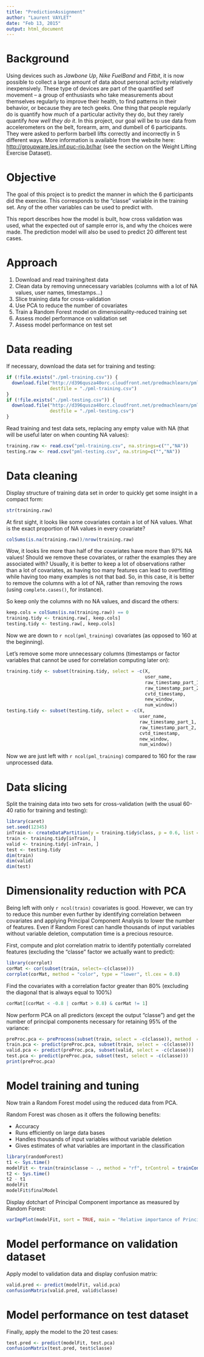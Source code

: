 ```yaml
---
title: "PredictionAssignment"
author: "Laurent VAYLET"
date: "Feb 13, 2015"
output: html_document
---
```


# Background

Using devices such as *Jawbone Up*, *Nike FuelBand* and *Fitbit*, it is now possible to collect a large amount of data about personal activity relatively inexpensively. These type of devices are part of the quantified self movement – a group of enthusiasts who take measurements about themselves regularly to improve their health, to find patterns in their behavior, or because they are tech geeks. One thing that people regularly do is quantify how *much* of a particular activity they do, but they rarely quantify *how well they do it*. In this project, our goal will be to use data from accelerometers on the belt, forearm, arm, and dumbell of 6 participants. They were asked to perform barbell lifts correctly and incorrectly in 5 different ways. More information is available from the website here: <http://groupware.les.inf.puc-rio.br/har> (see the section on the Weight Lifting Exercise Dataset).

# Objective

The goal of this project is to predict the manner in which the 6 participants did the exercise. This corresponds to the "classe" variable in the training set. Any of the other variables can be used to predict with.

This report describes how the model is built, how cross validation was used, what the expected out of sample error is, and why the choices were made. The prediction model will also be used to predict 20 different test cases.

# Approach

1. Download and read training/test data
2. Clean data by removing unnecessary variables (columns with a lot of NA values, user names, timestamps...)
3. Slice training data for cross-validation
4. Use PCA to reduce the number of covariates
5. Train a Random Forest model on dimensionality-reduced training set
6. Assess model performance on validation set
7. Assess model performance on test set

# Data reading

If necessary, download the data set for training and testing:
```r
if (!file.exists("./pml-training.csv")) {
  download.file("http://d396qusza40orc.cloudfront.net/predmachlearn/pml-training.csv", 
                destfile = "./pml-training.csv")
}
if (!file.exists("./pml-testing.csv")) {
  download.file("http://d396qusza40orc.cloudfront.net/predmachlearn/pml-testing.csv", 
                destfile = "./pml-testing.csv")
}
```

Read training and test data sets, replacing any empty value with NA (that will be useful later on when counting NA values):

```r
training.raw <- read.csv("pml-training.csv", na.strings=c("","NA"))
testing.raw <- read.csv("pml-testing.csv", na.string=c("","NA"))
```

# Data cleaning

Display structure of training data set in order to quickly get some insight in a compact form:

```r
str(training.raw)
```

At first sight, it looks like some covariates contain a lot of NA values. What is the exact proportion of NA values in every covariate?

```r
colSums(is.na(training.raw))/nrow(training.raw)
```

Wow, it looks lire more than half of the covariates have more than 97% NA values! Should we remove these covariates, or rather the examples they are associated with? Usually, it is better to keep a lot of observations rather than a lot of covariates, as having too many features can lead to overfitting while having too many examples is not that bad. So, in this case, it is better to remove the columns with a lot of NA, rather than removing the rows (using `complete.cases()`, for instance).

So keep only the columns with no NA values, and discard the others:

```r
keep.cols = colSums(is.na(training.raw)) == 0
training.tidy <- training.raw[, keep.cols]
testing.tidy <- testing.raw[, keep.cols]
```

Now we are down to `r ncol(pml_training)` covariates (as opposed to 160 at the beginning).

Let's remove some more unnecessary columns (timestamps or factor variables that cannot be used for correlation computing later on):

```r
training.tidy <- subset(training.tidy, select = -c(X,
                                                   user_name,
                                                   raw_timestamp_part_1,
                                                   raw_timestamp_part_2,
                                                   cvtd_timestamp,
                                                   new_window,
                                                   num_window))
testing.tidy <- subset(testing.tidy, select = -c(X,
                                                 user_name,
                                                 raw_timestamp_part_1,
                                                 raw_timestamp_part_2,
                                                 cvtd_timestamp,
                                                 new_window,
                                                 num_window))
```

Now we are just left with `r ncol(pml_training)` compared to 160 for the raw unprocessed data.

# Data slicing

Split the training data into two sets for cross-validation (with the usual 60-40 ratio for training and testing):

```r
library(caret)
set.seed(12345)
inTrain <- createDataPartition(y = training.tidy$class, p = 0.6, list = FALSE)
train <- training.tidy[inTrain, ]
valid <- training.tidy[-inTrain, ]
test <- testing.tidy
dim(train)
dim(valid)
dim(test)
```

# Dimensionality reduction with PCA

Being left with only `r ncol(train)` covariates is good. However, we can try to reduce this number even further by identifying correlation between covariates and applying Principal Component Analysis to lower the number of features. Even if Random Forest can handle thousands of input variables without variable deletion, computation time is a precious resource.

First, compute and plot correlation matrix to identify potentially correlated features (excluding the "classe" factor we actually want to predict):

```r
library(corrplot)
corMat <- cor(subset(train, select=-c(classe)))
corrplot(corMat, method = "color", type = "lower", tl.cex = 0.8)
```

Find the covariates with a correlation factor greater than 80% (excluding the diagonal that is always equal to 100%)

```r
corMat[(corMat < -0.8 | corMat > 0.8) & corMat != 1]
```

Now perform PCA on all predictors (except the output "classe") and get the number of principal components necessary for retaining 95% of the variance:

```r
preProc.pca <- preProcess(subset(train, select = -c(classe)), method  = "pca", thresh = 0.95)
train.pca <- predict(preProc.pca, subset(train, select = -c(classe)))
valid.pca <- predict(preProc.pca, subset(valid, select = -c(classe)))
test.pca <- predict(preProc.pca, subset(test, select = -c(classe)))
print(preProc.pca)
```

# Model training and tuning

Now train a Random Forest model using the reduced data from PCA.

Random Forest was chosen as it offers the following benefits:

* Accuracy
* Runs efficiently on large data bases
* Handles thousands of input variables without variable deletion
* Gives estimates of what variables are important in the classification

```r
library(randomForest)
t1 <- Sys.time()
modelFit <- train(train$classe ~ ., method = "rf", trControl = trainControl(method = "cv"), data = train.pca)
t2 <- Sys.time()
t2 - t1
modelFit
modelFit$finalModel
```

Display dotchart of Principal Component importance as measured by Random Forest:

```r
varImpPlot(modelFit, sort = TRUE, main = "Relative importance of Principal Components")
```

# Model performance on validation dataset

Apply model to validation data and display confusion matrix:

```r
valid.pred <- predict(modelFit, valid.pca)
confusionMatrix(valid.pred, valid$classe)
```

# Model performance on test dataset

Finally, apply the model to the 20 test cases:

```r
test.pred <- predict(modelFit, test.pca)
confusionMatrix(test.pred, test$classe)
```
